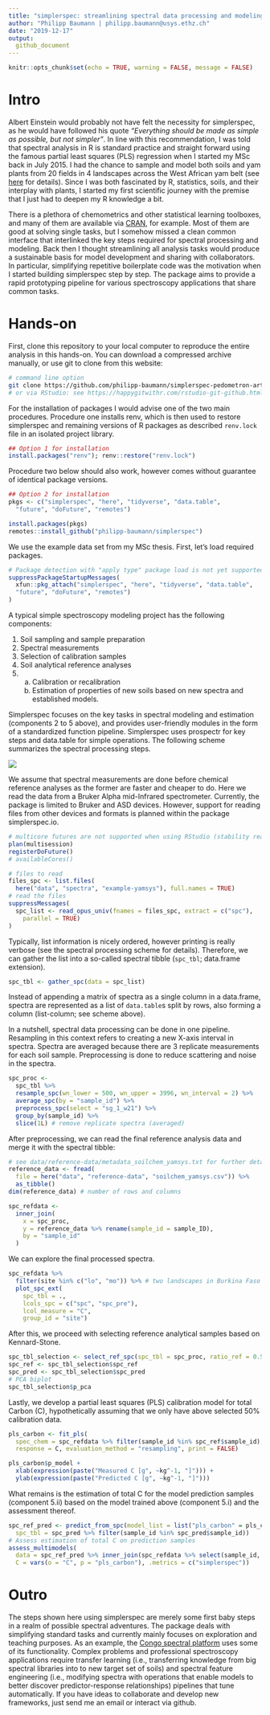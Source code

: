 ```yaml
---
title: "simplerspec: streamlining spectral data processing and modeling for spectroscopy applications"
author: "Philipp Baumann | philipp.baumann@usys.ethz.ch"
date: "2019-12-17"
output: 
  github_document
---
```


```r
knitr::opts_chunk$set(echo = TRUE, warning = FALSE, message = FALSE)
```

# Intro

Albert Einstein would probably not have felt the necessity for simplerspec, as he would have followed his quote *"Everything should be made as simple as possible, but not simpler"*. In line with this recommendation, I was told that spectral analysis in R is standard practice and straight forward using the famous partial least squares (PLS) regression when I started my MSc back in July 2015. I had the chance to sample and model both soils and yam plants from 20 fields in 4 landscapes across the West African yam belt (see [here](http://yamsys.org) for details). Since I was both fascinated by R, statistics, soils, and their interplay with plants, I started my first scientific journey with the premise that I just had to deepen my R knowledge a bit.

There is a plethora of chemometrics and other statistical learning toolboxes, and many of them are available via [CRAN](https://cran.r-project.org/), for example. Most of them are good at solving single tasks, but I somehow missed a clean common interface that interlinked the key steps required for spectral processing and modeling. Back then I thought streamlining all analysis tasks would produce a sustainable basis for model development and sharing with collaborators. In particular, simplifying repetitive boilerplate code was the motivation when I started building simplerspec step by step. The package aims to provide a rapid prototyping pipeline for various spectroscopy applications that share common tasks.


# Hands-on

First, clone this repository to your local computer to reproduce the entire analysis in this hands-on. You can download a compressed archive manually, or use git to clone from this website:

```bash
# command line option
git clone https://github.com/philipp-baumann/simplerspec-pedometron-article.git
# or via RStudio: see https://happygitwithr.com/rstudio-git-github.html
```

For the installation of packages I would advise one of the two main procedures. Procedure one installs renv, which is then used to restore simplerspec and remaining versions of R packages as described `renv.lock` file in an isolated project library.

```r
## Option 1 for installation
install.packages("renv"); renv::restore("renv.lock")
```

Procedure two below should also work, however comes without guarantee of identical package versions.

```r
## Option 2 for installation
pkgs <- c("simplerspec", "here", "tidyverse", "data.table",
  "future", "doFuture", "remotes")
```
```r
install.packages(pkgs)
remotes::install_github("philipp-baumann/simplerspec")
```

We use the example data set from my MSc thesis. First, let's load required packages.

```r
# Package detection with "apply type" package load is not yet supported in renv
suppressPackageStartupMessages(
  xfun::pkg_attach("simplerspec", "here", "tidyverse", "data.table",
  "future", "doFuture", "remotes")
)
```

A typical simple spectroscopy modeling project has the following components:

1. Soil sampling and sample preparation
2. Spectral measurements
3. Selection of calibration samples
4. Soil analytical reference analyses
5. 
    a. Calibration or recalibration
    b. Estimation of properties of new soils based on new spectra and established models.

Simplerspec focuses on the key tasks in spectral modeling and estimation (components 2 to 5 above), and provides user-friendly modules in the form of a standardized function pipeline. Simplerspec uses prospectr for key steps and data.table for simple operations. The following scheme summarizes the spectral processing steps.

![](img/simplerspec-read-proc-tibble.png)<!-- -->

We assume that spectral measurements are done before chemical reference analyses as the former are faster and cheaper to do. Here we read the data from a Bruker Alpha mid-Infrared spectrometer. Currently, the package is limited to Bruker and ASD devices. However, support for reading files from other devices and formats is planned within the package simplerspec.io.

```r
# multicore futures are not supported when using RStudio (stability reasons)
plan(multisession)
registerDoFuture()
# availableCores()

# files to read
files_spc <- list.files(
  here("data", "spectra", "example-yamsys"), full.names = TRUE)
# read the files
suppressMessages(
  spc_list <- read_opus_univ(fnames = files_spc, extract = c("spc"),
    parallel = TRUE)
)
```

Typically, list information is nicely ordered, however printing is really verbose (see the spectral processing scheme for details).
Therefore, we can gather the list into a so-called spectral tibble (`spc_tbl`; data.frame extension).

```r
spc_tbl <- gather_spc(data = spc_list)
```

Instead of appending a matrix of spectra as a single column in a data.frame, spectra are represented as a list of `data.table`s split by rows, also forming a column (list-column; see scheme above).

In a nutshell, spectral data processing can be done in one pipeline. Resampling in this context refers to creating a new X-axis interval in spectra. Spectra are averaged because there are 3 replicate measurements for each soil sample. Preprocessing is done to reduce scattering and noise in the spectra.

```r
spc_proc <- 
  spc_tbl %>%
  resample_spc(wn_lower = 500, wn_upper = 3996, wn_interval = 2) %>%
  average_spc(by = "sample_id") %>%
  preprocess_spc(select = "sg_1_w21") %>%
  group_by(sample_id) %>%
  slice(1L) # remove replicate spectra (averaged)
```

After preprocessing, we can read the final reference analysis data and merge it with the spectral tibble:

```r
# see data/reference-data/metadata_soilchem_yamsys.txt for further details
reference_data <- fread(
  file = here("data", "reference-data", "soilchem_yamsys.csv")) %>%
  as_tibble()
dim(reference_data) # number of rows and columns
```

```r
spc_refdata <- 
  inner_join(
    x = spc_proc,
    y = reference_data %>% rename(sample_id = sample_ID),
    by = "sample_id"
  )
```

We can explore the final processed spectra.

```r
spc_refdata %>%
  filter(site %in% c("lo", "mo")) %>% # two landscapes in Burkina Faso
  plot_spc_ext(
    spc_tbl = .,
    lcols_spc = c("spc", "spc_pre"),
    lcol_measure = "C",
    group_id = "site")
```

After this, we proceed with selecting reference analytical samples based on Kennard-Stone.

```r
spc_tbl_selection <- select_ref_spc(spc_tbl = spc_proc, ratio_ref = 0.5)
spc_ref <- spc_tbl_selection$spc_ref
spc_pred <- spc_tbl_selection$spc_pred
# PCA biplot
spc_tbl_selection$p_pca
```

Lastly, we develop a partial least squares (PLS) calibration model for total Carbon (C), hypothetically assuming that we only have above selected 50% calibration data.

```r
pls_carbon <- fit_pls(
  spec_chem = spc_refdata %>% filter(sample_id %in% spc_ref$sample_id), 
  response = C, evaluation_method = "resampling", print = FALSE)
```

```r
pls_carbon$p_model +
  xlab(expression(paste("Measured C [g", ~kg^-1, "]"))) +
  ylab(expression(paste("Predicted C [g", ~kg^-1, "]")))
```

What remains is the estimation of total C for the model prediction samples (component 5.ii) based on the model trained above (component 5.i) and the assessment thereof.

```r
spc_ref_pred <- predict_from_spc(model_list = list("pls_carbon" = pls_carbon),
  spc_tbl = spc_pred %>% filter(sample_id %in% spc_pred$sample_id))
# Assess estimation of total C on prediction samples
assess_multimodels(
  data = spc_ref_pred %>% inner_join(spc_refdata %>% select(sample_id, C)),
  C = vars(o = "C", p = "pls_carbon"), .metrics = c("simplerspec"))
```


# Outro

The steps shown here using simplerspec are merely some first baby steps in a realm of possible spectral adventures. The package deals with simplifying standard tasks and currently mainly focuses on exploration and teaching purposes. As an example, the [Congo spectral platform](https://sae-interactive-data.ethz.ch/simplerspec.drc/) uses some of its functionality. Complex problems and professional spectroscopy applications require transfer learning (i.e., transferring knowledge from big spectral libraries into to new target set of soils) and spectral feature engineering (i.e., modifying spectra with operations that enable models to better discover predictor-response relationships) pipelines that tune automatically. If you have ideas to collaborate and develop new frameworks, just send me an email or interact via github.
